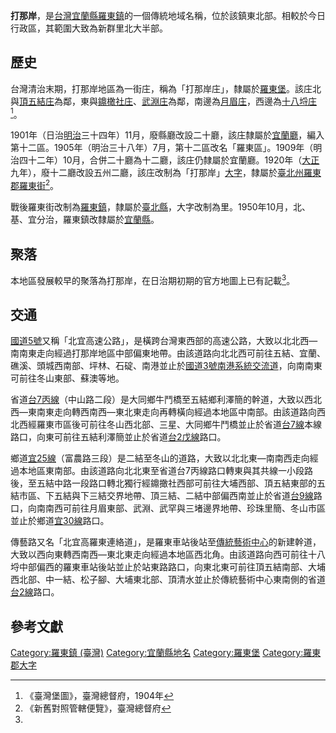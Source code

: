 {{noteTA
|1 = zh-cn:庄; zh-hk:庄; zh-tw:庄;
}}
'''打那岸'''，是[[台灣|台灣]][[宜蘭縣|宜蘭縣]][[羅東鎮_(臺灣)|羅東鎮]]的一個傳統地域名稱，位於該鎮東北部。相較於今日行政區，其範圍大致為新群里北大半部。

==歷史==
台灣清治末期，打那岸地區為一街庄，稱為「打那岸庄」，隸屬於[[羅東堡|羅東堡]]。該庄北與[[頂五結庄|頂五結庄]]為鄰，東與[[鐤橄社庄|鐤橄社庄]]、[[武淵庄|武淵庄]]為鄰，南邊為[[月眉_(宜蘭縣)|月眉庄]]，西邊為[[十八埒庄|十八埒庄]]<ref name="臺灣堡圖">《臺灣堡圖》，臺灣總督府，1904年</ref>。

1901年（日治[[明治|明治]]三十四年）11月，廢縣廳改設二十廳，該庄隸屬於[[宜蘭廳|宜蘭廳]]，編入第十二區。1905年（明治三十八年）7月，第十二區改名「羅東區」。1909年（明治四十二年）10月，合併二十廳為十二廳，該庄仍隸屬於宜蘭廳。1920年（[[大正|大正]]九年），廢十二廳改設五州二廳，該庄改制為「打那岸」[[大字|大字]]，隸屬於[[臺北州|臺北州]][[羅東郡|羅東郡]][[羅東街|羅東街]]<ref>《新舊對照管轄便覽》，臺灣總督府</ref>。

戰後羅東街改制為[[羅東鎮_(臺灣)|羅東鎮]]，隸屬於[[臺北縣|臺北縣]]，大字改制為里。1950年10月，北、基、宜分治，羅東鎮改隸屬於[[宜蘭縣|宜蘭縣]]。

==聚落==
本地區發展較早的聚落為打那岸，在日治期初期的官方地圖上已有記載<ref name="臺灣堡圖"/>。

==交通==
[[蔣渭水高速公路|國道5號]]又稱「北宜高速公路」，是橫跨台灣東西部的高速公路，大致以北北西—南南東走向經過打那岸地區中部偏東地帶。由該道路向北北西可前往五結、宜蘭、礁溪、頭城西南部、坪林、石碇、南港並止於[[福爾摩沙高速公路|國道3號]][[南港系統交流道|南港系統交流道]]，向南南東可前往冬山東部、蘇澳等地。

省道[[台7丙線|台7丙線]]（中山路二段）是大同鄉牛鬥橋至五結鄉利澤簡的幹道，大致以西北西—東南東走向轉西南西—東北東走向再轉橫向經過本地區中南部。由該道路向西北西經羅東市區後可前往冬山西北部、三星、大同鄉牛鬥橋並止於省道[[台7線|台7線]]本線路口，向東可前往五結利澤簡並止於省道[[台2戊線|台2戊線]]路口。

鄉道[[宜25線|宜25線]]（富農路三段）是二結至冬山的道路，大致以北北東—南南西走向經過本地區東南部。由該道路向北北東至省道台7丙線路口轉東與其共線一小段路後，至五結中路一段路口轉北獨行經鐤撖社西部可前往大埔西部、頂五結東部的五結市區、下五結與下三結交界地帶、頂三結、二結中部偏西南並止於省道[[台9線|台9線]]路口，向南南西可前往月眉東部、武淵、武罕與三堵邊界地帶、珍珠里簡、冬山市區並止於鄉道[[宜30線|宜30線]]路口。

傳藝路又名「北宜高羅東連絡道」，是羅東車站後站至[[傳統藝術中心|傳統藝術中心]]的新建幹道，大致以西向東轉西南西—東北東走向經過本地區西北角。由該道路向西可前往十八埒中部偏西的羅東車站後站並止於站東路路口，向東北東可前往頂五結南部、大埔西北部、中一結、松子腳、大埔東北部、頂清水並止於傳統藝術中心東南側的省道[[台2線|台2線]]路口。

==參考文獻==
{{reflist}}

{{羅東郡}}

[[Category:羅東鎮_(臺灣)|Category:羅東鎮 (臺灣)]]
[[Category:宜蘭縣地名|Category:宜蘭縣地名]]
[[Category:羅東堡|Category:羅東堡]]
[[Category:羅東郡大字|Category:羅東郡大字]]